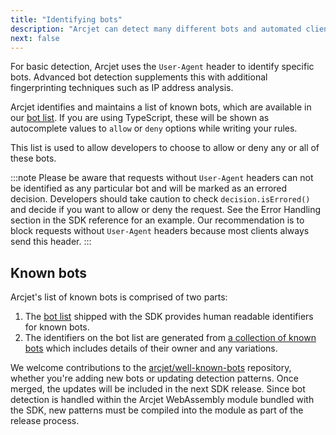 ```yaml
---
title: "Identifying bots"
description: "Arcjet can detect many different bots and automated clients."
next: false
---
```



For basic detection, Arcjet uses the `User-Agent` header to identify specific
bots. Advanced bot detection supplements this with additional fingerprinting
techniques such as IP address analysis.

Arcjet identifies and maintains a list of known bots, which are available in our
[bot list](https://arcjet.com/bot-list). If you are using TypeScript, these will
be shown as autocomplete values to `allow` or `deny` options while writing your
rules.

This list is used to allow developers to choose to allow or deny any or all of
these bots.

:::note
Please be aware that requests without `User-Agent` headers can not be identified
as any particular bot and will be marked as an errored decision. Developers
should take caution to check `decision.isErrored()` and decide if you want to
allow or deny the request. See the Error Handling section in the SDK reference
for an example. Our recommendation is to block requests without `User-Agent`
headers because most clients always send this header.
:::

## Known bots

Arcjet's list of known bots is comprised of two parts:

1. The [bot list](https://arcjet.com/bot-list) shipped with the SDK provides human
   readable identifiers for known bots.
2. The identifiers on the bot list are generated from [a collection of known
   bots](https://github.com/arcjet/well-known-bots) which includes details of
   their owner and any variations.

We welcome contributions to the
[arcjet/well-known-bots](https://github.com/arcjet/well-known-bots) repository,
whether you're adding new bots or updating detection patterns. Once merged, the
updates will be included in the next SDK release. Since bot detection is handled
within the Arcjet WebAssembly module bundled with the SDK, new patterns must be
compiled into the module as part of the release process.

<Comments />
